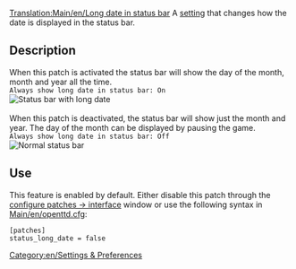 [[Translation:Main/en/Long date in status bar]]
{{en/-}}
A [[Main/en/Advanced Settings|setting]] that changes how the date is displayed in the status bar.

== Description ==
When this patch is activated the status bar will show the day of the month, month and year all the time.<br>
<code>Always show long date in status bar: On</code><br>
[[File:en/LongDateInStatusBar.png|Status bar with long date]]<br><br>
When this patch is deactivated, the status bar will show just the month and year.  The day of the month can be displayed by pausing the game.<br>
<code>Always show long date in status bar: Off</code><br>
[[File:en/ShortDateInStatusBar.png|Normal status bar]]

== Use ==
This feature is enabled by default. Either disable this patch through the [[Main/en/Advanced Settings/Interface#Always show long date in the status bar|configure patches -> interface]] window or use the following syntax in [[Main/en/openttd.cfg]]:
 [patches]
 status_long_date = false

[[Category:en/Settings & Preferences]]